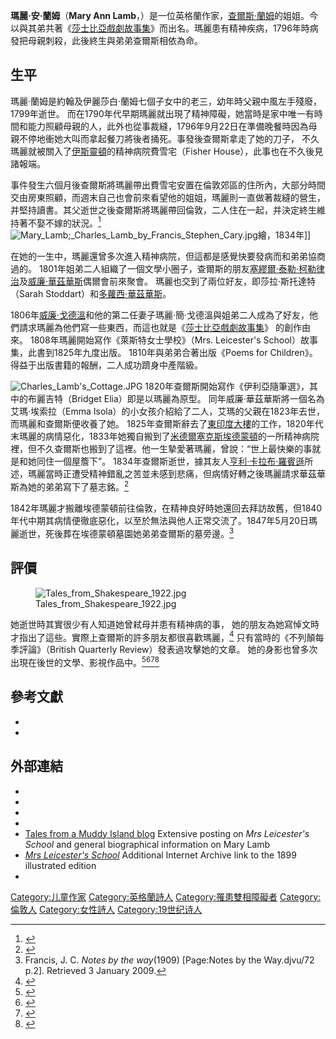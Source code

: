 {{Infobox person
| name       = 瑪麗·蘭姆
| image      = Mary Lamb Portrait.jpg 
| imagesize  = 240px
| caption    = 
| birth_date  = {{birth date|df=yes|1764|12|3}}
| birth_place = 英格蘭倫敦
| death_date  = {{death date and age|df=yes|1847|5|20|1764|12|3}}
| death_place = 英格蘭倫敦
| death_cause = 
| occupation =作家、詩人
| notable_works = 《[[莎士比亞戲劇故事集|莎士比亞戲劇故事集]]》
| title      = 
| other_names =Sempronia（筆名）
| children   = 
| relatives  = [[查爾斯·蘭姆|查爾斯·蘭姆]]（弟）
| spouse     = 
| salary     = 
| networth   =
| website    = 
}}

'''瑪麗·安·蘭姆'''（'''Mary Ann Lamb'''，{{bd|1764年|12月3日|1847年|5月20日}}）是一位英格蘭作家，[[查爾斯·蘭姆|查爾斯·蘭姆]]的姐姐。今以與其弟共著《[[莎士比亞戲劇故事集|莎士比亞戲劇故事集]]》而出名。瑪麗患有精神疾病，1796年時病發把母親刺殺，此後終生與弟弟查爾斯相依為命。

==生平==
瑪麗·蘭姆是約翰及伊麗莎白·蘭姆七個子女中的老三，幼年時父親中風左手殘廢，1799年逝世。{{sfn|Hitchcock|2005|pp=21–25}}{{sfn|Prance|1983|p=187}} 而在1790年代早期瑪麗就出現了精神障礙，她當時是家中唯一有時間和能力照顧母親的人，此外也從事裁縫，1796年9月22日在準備晚餐時因為母親不停地衝她大叫而拿起餐刀將後者捅死。事發後查爾斯拿走了她的刀子，{{sfn|Hitchcock|2005|pp=16–17}} 不久瑪麗就被關入了[[伊斯靈頓|伊斯靈頓]]的精神病院費雪宅（Fisher House），此事也在不久後見諸報端。{{sfn|Hitchcock|2005|p=59}}

事件發生六個月後查爾斯將瑪麗帶出費雪宅安置在倫敦郊區的住所內，大部分時間交由房東照顧，而週末自己也會前來看望他的姐姐，瑪麗則一直做著裁縫的營生，并堅持讀書。其父逝世之後查爾斯將瑪麗帶回倫敦，二人住在一起，并決定終生維持著不娶不嫁的狀況。{{sfn|Hitchcock|2005|p=89}}<ref>{{cite book |title=Young Charles Lamb, 1775–1802 |last=Courtney |first=Winifred A. |year=1982 |publisher=Macmillan |location=London |isbn=0-333-31534-0 |page=240 |accessdate=8 July 2012 |url=http://books.google.co.uk/books?id=ZMSyAAAAIAAJ&dq=%22sort+of+double+singleness%22+inauthor%3ACourtney&q=%22sort+of+double+singleness%22}}</ref> 
[[File:Mary_Lamb;_Charles_Lamb_by_Francis_Stephen_Cary.jpg|thumb]]繪，1834年]]

在她的一生中，瑪麗還曾多次進入精神病院，但這都是感覺快要發病而和弟弟協商過的。{{sfn|Hitchcock|2005|pp=95–6}} 1801年姐弟二人組織了一個文學小圈子，查爾斯的朋友[[塞繆爾·泰勒·柯勒律治|塞繆爾·泰勒·柯勒律治]]及[[威廉·華茲華斯|威廉·華茲華斯]]偶爾會前來聚會。{{sfn|Hitchcock|2005|p=113}} 瑪麗也交到了兩位好友，即莎拉·斯托達特（Sarah Stoddart）和[[多蘿西·華茲華斯|多蘿西·華茲華斯]]。{{sfn|Hitchcock|2005|p=114}}

1806年[[威廉·戈德溫|威廉·戈德溫]]和他的第二任妻子瑪麗·簡·戈德溫與姐弟二人成為了好友，他們請求瑪麗為他們寫一些東西，而這也就是《[[莎士比亞戲劇故事集|莎士比亞戲劇故事集]]》 的創作由來。{{sfn|Hitchcock|2005|p=170}} 1808年瑪麗開始寫作《萊斯特女士學校》（Mrs. Leicester's School）故事集，此書到1825年九度出版。{{sfn|Hitchcock|2005|p=192}} 1810年與弟弟合著出版《Poems for Children》。{{sfn|Hitchcock|2005|p=204}} 得益于出版書籍的報酬，二人成功躋身中產階級。{{sfn|Hitchcock|2005|pp=216–17}}

[[File:Charles_Lamb's_Cottage.JPG|thumb]]
1820年查爾斯開始寫作《伊利亞隨筆選》，其中的布麗吉特（Bridget Elia）即是以瑪麗為原型。{{sfn|Prance|1983|p=187}} 同年威廉·華茲華斯將一個名為艾瑪·埃索拉（Emma Isola）的小女孩介紹給了二人，艾瑪的父親在1823年去世，而瑪麗和查爾斯便收養了她。{{sfn|Hitchcock|2005|pp=248–49}} 1825年查爾斯辭去了[[東印度大樓_(倫敦)|東印度大樓]]的工作，1820年代末瑪麗的病情惡化，1833年她獨自搬到了[[米德爾塞克斯|米德爾塞克斯]][[埃德蒙頓_(倫敦)|埃德蒙頓]]的一所精神病院裡，但不久查爾斯也搬到了這裡。他一生摯愛著瑪麗，曾說：“世上最快樂的事就是和她同住一個屋簷下”。{{sfn|Hitchcock|2005|p=262|cite=I could be nowhere happier than under the same roof as her}} 1834年查爾斯逝世，據其友人[[亨利·卡拉布·羅賓遜|亨利·卡拉布·羅賓遜]]所述，瑪麗當時正遭受精神錯亂之苦並未感到悲痛，但病情好轉之後瑪麗請求華茲華斯為她的弟弟寫下了墓志銘。{{sfn|Hitchcock|2005|pp=263–65}}<ref>{{cite book |title=William Wordsworth, A Biography: The Later Years, 1803–1850 |last=Moorman |first=Mary |year=1968 |origyear=1965 |publisher=Oxford University Press |location=Oxford |pages=517–518 |accessdate=8 July 2012 |url=http://books.google.co.uk/books?id=jI5bAAAAMAAJ&q=%22Mary+Lamb+was+not+satisfied%22&dq=%22Mary+Lamb+was+not+satisfied%22&hl=en |archive-date=2016-03-06 |archive-url=https://web.archive.org/web/20160306173708/https://books.google.co.uk/books?id=jI5bAAAAMAAJ&q=%22Mary+Lamb+was+not+satisfied%22&dq=%22Mary+Lamb+was+not+satisfied%22&hl=en |dead-url=no }}</ref>

1842年瑪麗才搬離埃德蒙頓前往倫敦，在精神良好時她還回去拜訪故舊，但1840年代中期其病情便徹底惡化，以至於無法與他人正常交流了。1847年5月20日瑪麗逝世，死後葬在埃德蒙頓墓園她弟弟查爾斯的墓旁邊。{{sfn|Hitchcock|2005|p=269}}<ref>Francis, J. C. ''Notes by the way''(1909) [Page:Notes by the Way.djvu/72 p.2]. Retrieved 3 January 2009.</ref>

==評價==
[[File:Tales_from_Shakespeare_1922.jpg|thumb]]

她逝世時其實很少有人知道她曾弒母并患有精神病的事，{{sfn|Hitchcock|2005|pp=274–5}} 她的朋友為她寫悼文時才指出了這些。實際上查爾斯的許多朋友都很喜歡瑪麗，<ref>{{cite book |editor1-first=Thomas |editor1-last=Talfourd |title=The Works of Charles Lamb |url=http://books.google.co.uk/books?id=EJkyAAAAYAAJ&pg=PA421&dq=%22sole+exception+being+Mary%22&hl=en#v=onepage&q&f=false |accessdate=8 July 2012 |year=1840 |publisher=Edward Moxon |location=London |pages=308–309 |archive-date=2016-03-06 |archive-url=https://web.archive.org/web/20160306184649/https://books.google.co.uk/books?id=EJkyAAAAYAAJ&pg=PA421&dq=%22sole+exception+being+Mary%22&hl=en#v=onepage&q&f=false |dead-url=no }}</ref> 只有當時的《不列顛每季評論》（British Quarterly Review）發表過攻擊她的文章。{{sfn|Hitchcock|2005|p=276}} 她的身影也曾多次出現在後世的文學、影視作品中。<ref>{{cite web |url=http://www.english.illinois.edu/maps/poets/m_r/parker/plays.htm |title=On Parker's Plays |work=Modern American Poetry |publisher=Department of English, University of Illinois at Urbana-Champaign |accessdate=9 July 2012 |archive-date=2018-07-08 |archive-url=https://web.archive.org/web/20180708054038/http://www.english.illinois.edu/maps/poets/m_r/parker/plays.htm |dead-url=no }}</ref><ref>{{cite news |title=Bard Times |author=Jays, David |url=http://www.guardian.co.uk/books/2004/aug/15/fiction.peterackroyd |newspaper=[[The_Guardian|The Guardian]] |date=14 August 2004 |accessdate=8 July 2012 |archive-date=2009-12-15 |archive-url=https://web.archive.org/web/20091215094632/http://www.guardian.co.uk/books/2004/aug/15/fiction.peterackroyd |dead-url=no }}</ref><ref>{{cite book |title=The Devil Kissed Her |url=https://archive.org/details/devilkissedherst0000wats_p7e1 |last=Watson |first=Kathy |year=2004 |publisher=Bloomsbury Publishing |isbn=0747571090|accessdate=8 July 2012}}</ref><ref>{{cite book |title=Mad, Bad, and Sad: A History of Women and the Mind Doctors |last=Appignanesi |first=Lisa |year=2008 |publisher=[[W._W._Norton_&_Company|W. W. Norton & Company]] |isbn=0393066630 |page=14 |accessdate=8 July 2012 |url=http://books.google.com/books?id=S4RKPTEs1pIC&printsec=frontcover&dq=Mad,+Bad,+%26+Sad&hl=en&sa=X&ei=0UH6T6PRK6TB2QWopojkBg&ved=0CDMQ6AEwAA#v=onepage&q=lamb&f=false}}</ref>

==參考文獻==
{{Reflist|30em}}

{{refbegin||colwidth=30em}}
*{{cite book |ref=harv |title=Mad Mary Lamb |last=Hitchcock |first=Susan Tyler |year=2005 |publisher=W. W. Norton & Company |location=New York, London |isbn=0-393-05741-0 |url=http://books.google.com/books?id=ZFlXaYhftS8C&printsec=frontcover&dq=mad+mary+lamb&hl=en&src=bmrr&sa=X&ei=8mX3T9zfL8rm2QWeqNjOBg&ved=0CDIQ6AEwAA#v=onepage&q=mad%20mary%20lamb&f=false}}
*{{cite book |ref=harv |title=Companion to Charles Lamb: A Guide to People and Places|last=Prance |first=Claude A. |year=1983 |publisher=Mansell|location=London |isbn=0-7201-1657-0 |url=http://books.google.co.uk/books?id=D_FaAAAAMAAJ&q}}
{{refend}}

==外部連結==
*{{wikisource-inline|Author:Mary Lamb|Mary Lamb}}
* {{Gutenberg author |id=Lamb,+Mary | name=Mary Lamb}}
* {{Librivox author |id=6231}}
* {{NRA|P16637}}
* [http://julietdoyle.blogspot.com/2008/02/mrs-leicesters-school.html Tales from a Muddy Island blog] {{Wayback|url=http://julietdoyle.blogspot.com/2008/02/mrs-leicesters-school.html |date=20190320195227 }} Extensive posting on ''Mrs Leicester's School'' and general biographical information on Mary Lamb
* [https://archive.org/details/mrsleicesterssch00lamb2 ''Mrs Leicester's School''] Additional Internet Archive link to the 1899 illustrated edition
* {{Find a Grave|6568}}

{{Authority control}}

{{DEFAULTSORT:Lamb, Mary}}
[[Category:儿童作家|Category:儿童作家]]
[[Category:英格蘭詩人|Category:英格蘭詩人]]
[[Category:罹患雙相障礙者|Category:罹患雙相障礙者]]
[[Category:倫敦人|Category:倫敦人]]
[[Category:女性詩人|Category:女性詩人]]
[[Category:19世纪诗人|Category:19世纪诗人]]